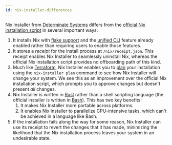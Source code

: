 ```yaml
---
id: nix-installer-differences
---
```


Nix Installer from [Determinate Systems][ds] differs from the [official Nix installation script][official] in several important ways:

1. It installs Nix with [flake support][flakes] and the [unified CLI][cli] feature already enabled rather than requiring users to enable those features.
1. It stores a *receipt* for the install process at `/nix/receipt.json`. This receipt enables Nix Installer to seamlessly uninstall Nix, whereas the official Nix installation script provides no offboarding path of this kind.
1. Much like [Terraform], Nix Installer enables you to [plan] your installation using the `nix-installer plan` command to see how Nix Installer will change your system. We see this as an improvement over the official Nix installation script, which prompts you to approve changes but doesn't present *all* changes.
1. Nix Installer is written in [Rust] rather than a shell scripting language (the official installer is written in [Bash]). This has two key benefits:
    1. It makes Nix Installer more portable across platforms.
    1. It enables Nix Installer to parallelize CPU-intensive tasks, which can't be achieved in a language like Bash.
1. If the installation fails along the way for some reason, Nix Installer can use its receipt to revert the changes that it has made, minimizing the likelihood that the Nix installation process leaves your system in an undesirable state.

[bash]: https://gnu.org/software/bash
[cli]: /concepts/nix#unified-cli
[ds]: https://determinate.systems
[flakes]: /concepts/flakes
[official]: https://nixos.org/download
[plan]: https://developer.hashicorp.com/terraform/cli/commands/plan
[rust]: https://rust-lang.org
[terraform]: https://terraform.io
